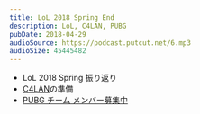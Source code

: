 ```yaml
---
title: LoL 2018 Spring End
description: LoL, C4LAN, PUBG
pubDate: 2018-04-29
audioSource: https://podcast.putcut.net/6.mp3
audioSize: 45445482
---
```


- LoL 2018 Spring 振り返り
- [C4LAN](https://2018s.c4-lan.com/)の準備
- [PUBG チーム メンバー募集中](http://teamsoil.sakura.ne.jp/)